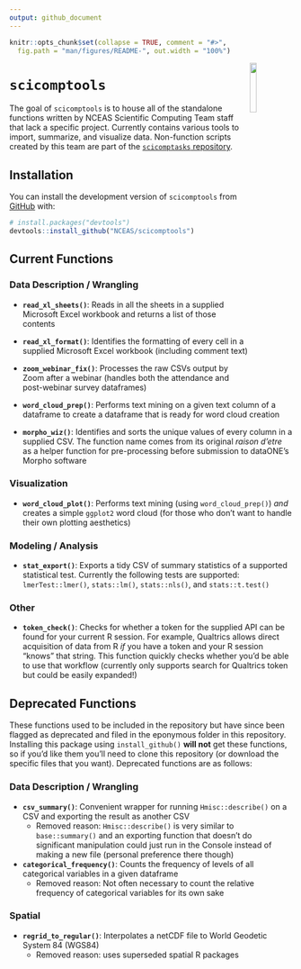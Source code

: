 ```yaml
---
output: github_document
---
```


<!-- README.md is generated from README.Rmd. Please edit that file -->

```r
knitr::opts_chunk$set(collapse = TRUE, comment = "#>",
  fig.path = "man/figures/README-", out.width = "100%")
```

<img src = "inst/images/scicomptools_hex.png" align = "right" width = "15%" />

# `scicomptools`

<!-- badges: start -->
<!-- badges: end -->

The goal of `scicomptools` is to house all of the standalone functions written by NCEAS Scientific Computing Team staff that lack a specific project. Currently contains various tools to import, summarize, and visualize data. Non-function scripts created by this team are part of the [`scicomptasks` repository](https://github.com/NCEAS/scicomptasks#readme).

## Installation

You can install the development version of `scicomptools` from [GitHub](https://github.com/) with:

``` r
# install.packages("devtools")
devtools::install_github("NCEAS/scicomptools")
```

## Current Functions

### Data Description / Wrangling

- **`read_xl_sheets()`**: Reads in all the sheets in a supplied Microsoft Excel workbook and returns a list of those contents

- **`read_xl_format()`**: Identifies the formatting of every cell in a supplied Microsoft Excel workbook (including comment text)

-   **`zoom_webinar_fix()`**: Processes the raw CSVs output by Zoom after a webinar (handles both the attendance and post-webinar survey dataframes)

-   **`word_cloud_prep()`**: Performs text mining on a given text column of a dataframe to create a dataframe that is ready for word cloud creation

- **`morpho_wiz()`**: Identifies and sorts the unique values of every column in a supplied CSV. The function name comes from its original *raison d'etre* as a helper function for pre-processing before submission to dataONE's Morpho software

### Visualization

- **`word_cloud_plot()`**: Performs text mining (using `word_cloud_prep()`) *and* creates a simple `ggplot2` word cloud (for those who don't want to handle their own plotting aesthetics)

### Modeling / Analysis

-   **`stat_export()`**: Exports a tidy CSV of summary statistics of a supported statistical test. Currently the following tests are supported: `lmerTest::lmer()`, `stats::lm()`, `stats::nls()`, and `stats::t.test()`

### Other

- **`token_check()`**: Checks for whether a token for the supplied API can be found for your current R session. For example, Qualtrics allows direct acquisition of data from R *if* you have a token and your R session "knows" that string. This function quickly checks whether you'd be able to use that workflow (currently only supports search for Qualtrics token but could be easily expanded!)

## Deprecated Functions

These functions used to be included in the repository but have since been flagged as deprecated and filed in the eponymous folder in this repository. Installing this package using `install_github()` **will not** get these functions, so if you'd like them you'll need to clone this repository (or download the specific files that you want). Deprecated functions are as follows:

### Data Description / Wrangling

- **`csv_summary()`**: Convenient wrapper for running `Hmisc::describe()` on a CSV and exporting the result as another CSV
    - Removed reason: `Hmisc::describe()` is very similar to `base::summary()` and an exporting function that doesn't do significant manipulation could just run in the Console instead of making a new file (personal preference there though) 

- **`categorical_frequency()`**: Counts the frequency of levels of all categorical variables in a given dataframe
    - Removed reason: Not often necessary to count the relative frequency of categorical variables for its own sake

### Spatial

- **`regrid_to_regular()`**: Interpolates a netCDF file to World Geodetic System 84 (WGS84)
    - Removed reason: uses superseded spatial R packages
